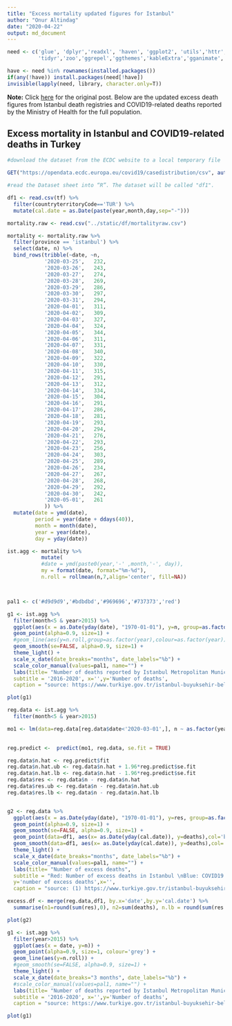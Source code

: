 ```yaml
---
title: "Excess mortality updated figures for Istanbul"
author: "Onur Altindag"
date: "2020-04-22" 
output: md_document
---
```


```r
need <- c('glue', 'dplyr','readxl', 'haven', 'ggplot2', 'utils','httr', 'viridis', 'ggsci',
          'tidyr','zoo','ggrepel','ggthemes','kableExtra','gganimate','ftplottools','lubridate')

have <- need %in% rownames(installed.packages()) 
if(any(!have)) install.packages(need[!have]) 
invisible(lapply(need, library, character.only=T)) 
```

**Note:** Click [here](/pt-tr/posts/excess_mortality_eng/) for the original post. Below are the updated excess death figures from Istanbul death registries and COVID19-related deaths reported by the Ministry of Health for the full population. 



## Excess mortality in Istanbul and COVID19-related deaths in Turkey 




```r



#download the dataset from the ECDC website to a local temporary file

GET("https://opendata.ecdc.europa.eu/covid19/casedistribution/csv", authenticate(":", ":", type="ntlm"), write_disk(tf <- tempfile(fileext = ".csv")))

#read the Dataset sheet into “R”. The dataset will be called "df1".

df1 <- read.csv(tf) %>%
  filter(countryterritoryCode=='TUR') %>%
  mutate(cal.date = as.Date(paste(year,month,day,sep="-")))

mortality.raw <- read.csv("../static/df/mortalityraw.csv")

mortality <- mortality.raw %>%
  filter(province == 'istanbul') %>%
  select(date, n) %>%
  bind_rows(tribble(~date, ~n,
            '2020-03-25',	232,
            '2020-03-26',	243,
            '2020-03-27',	274,
            '2020-03-28',	269,
            '2020-03-29',	286,
            '2020-03-30',	297,
            '2020-03-31',	294,
            '2020-04-01',	311,
            '2020-04-02',	309,
            '2020-04-03',	327,
            '2020-04-04',	324,
            '2020-04-05',	344,
            '2020-04-06',	311,
            '2020-04-07',	331,
            '2020-04-08',	340,
            '2020-04-09',	322,
            '2020-04-10',	330,
            '2020-04-11',	315,
            '2020-04-12',	291,
            '2020-04-13',	312,
            '2020-04-14',	334,
            '2020-04-15',	304,
            '2020-04-16',	291,
            '2020-04-17',	286,
            '2020-04-18',	281,
            '2020-04-19',	293,
            '2020-04-20',	294,
            '2020-04-21',	276,
            '2020-04-22',	293,
            '2020-04-23',	256,
            '2020-04-24',	303,
            '2020-04-25',	289,
            '2020-04-26',	234,
            '2020-04-27',	267,
            '2020-04-28',	268,
            '2020-04-29',	292, 
            '2020-04-30',	242, 
            '2020-05-01',	261 
            )) %>%
  mutate(date = ymd(date),
         period = year(date + ddays(40)),
         month = month(date),
         year = year(date),
         day = yday(date))


```


```r

ist.agg <- mortality %>%
           mutate(
           #date = ymd(paste0(year,'-' ,month,'-', day)),
           my = format(date, format="%m-%d"), 
           n.roll = rollmean(n,7,align='center', fill=NA)) 



pal1 <- c('#d9d9d9','#bdbdbd','#969696','#737373','red')      

g1 <- ist.agg %>%
  filter(month<5 & year>2015) %>%
  ggplot(aes(x = as.Date(yday(date), "1970-01-01"), y=n, group=as.factor(year),colour=as.factor(year))) +
  geom_point(alpha=0.9, size=1) + 
  #geom_line(aes(y=n.roll,group=as.factor(year),colour=as.factor(year))) + 
  geom_smooth(se=FALSE, alpha=0.9, size=1) +
  theme_light() + 
  scale_x_date(date_breaks="months", date_labels="%b") + 
  scale_color_manual(values=pal1, name="") + 
  labs(title= "Number of deaths reported by Istanbul Metropolitan Municipality", 
  subtitle = '2016-2020', x='',y='Number of deaths', 
  caption = "source: https://www.turkiye.gov.tr/istanbul-buyuksehir-belediyesi-vefat-sorgulama")

plot(g1)

```




```r

reg.data <- ist.agg %>%
  filter(month<5 & year>2015)

mo1 <- lm(data=reg.data[reg.data$date<'2020-03-01',], n ~ as.factor(year) + as.factor(month))
  

reg.predict <-  predict(mo1, reg.data, se.fit = TRUE)

reg.data$n.hat <- reg.predict$fit
reg.data$n.hat.ub <- reg.data$n.hat + 1.96*reg.predict$se.fit
reg.data$n.hat.lb <- reg.data$n.hat - 1.96*reg.predict$se.fit
reg.data$res <- reg.data$n - reg.data$n.hat 
reg.data$res.ub <- reg.data$n - reg.data$n.hat.ub 
reg.data$res.lb <- reg.data$n - reg.data$n.hat.lb 


g2 <- reg.data %>%
  ggplot(aes(x = as.Date(yday(date), "1970-01-01"), y=res, group=as.factor(year),colour=as.factor(year))) +
  geom_point(alpha=0.9, size=1) + 
  geom_smooth(se=FALSE, alpha=0.9, size=1) +
  geom_point(data=df1, aes(x= as.Date(yday(cal.date)), y=deaths),col='blue',alpha=0.9, size=1) + 
  geom_smooth(data=df1, aes(x= as.Date(yday(cal.date)), y=deaths),col='blue',alpha=0.9, size=1, se=FALSE) +
  theme_light() +
  scale_x_date(date_breaks="months", date_labels="%b") + 
  scale_color_manual(values=pal1, name="") + 
  labs(title= "Number of excess deaths", 
  subtitle = "Red: Number of excess deaths in Istanbul \nBlue: COVID19 deaths in Turkey annouced by the Ministry of Health", 
  y='number of excess deaths',x='', 
  caption = "source: (1) https://www.turkiye.gov.tr/istanbul-buyuksehir-belediyesi-vefat-sorgulama (2) Sağlık Bakanlığı") 

excess.df <- merge(reg.data,df1, by.x='date',by.y='cal.date') %>%
  summarise(n1=round(sum(res),0), n2=sum(deaths), n.lb = round(sum(res.lb),0), n.ub = round(sum(res.ub),0))

plot(g2)

```





```r



g1 <- ist.agg %>%
  filter(year>2015) %>%
  ggplot(aes(x = date, y=n)) +
  geom_point(alpha=0.9, size=1, colour='grey') + 
  geom_line(aes(y=n.roll)) + 
  #geom_smooth(se=FALSE, alpha=0.9, size=1) +
  theme_light() + 
  scale_x_date(date_breaks="3 months", date_labels="%b") + 
  #scale_color_manual(values=pal1, name="") + 
  labs(title= "Number of deaths reported by Istanbul Metropolitan Municipality", 
  subtitle = '2016-2020', x='',y='Number of deaths', 
  caption = "source: https://www.turkiye.gov.tr/istanbul-buyuksehir-belediyesi-vefat-sorgulama")

plot(g1)

```

